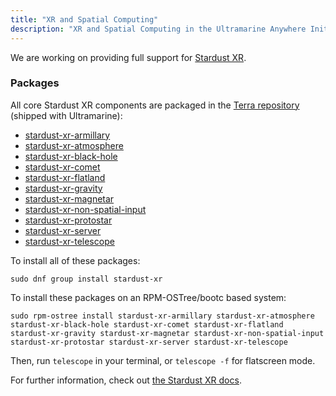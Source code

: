 ```yaml
---
title: "XR and Spatial Computing"
description: "XR and Spatial Computing in the Ultramarine Anywhere Initiative"
---
```


We are working on providing full support for [Stardust XR](https://stardustxr.org/). 

### Packages

All core Stardust XR components are packaged in the [Terra repository](https://terra.fyralabs.com/) (shipped with Ultramarine):

- [stardust-xr-armillary](https://repology.org/project/stardust-xr-armillary/versions)
- [stardust-xr-atmosphere](https://repology.org/project/stardust-xr-atmosphere/versions)
- [stardust-xr-black-hole](https://repology.org/project/stardust-xr-black-hole/versions)
- [stardust-xr-comet](https://repology.org/project/stardust-xr-comet/versions)
- [stardust-xr-flatland](https://repology.org/project/stardust-xr-flatland/versions)
- [stardust-xr-gravity](https://repology.org/project/stardust-xr-gravity/versions)
- [stardust-xr-magnetar](https://repology.org/project/stardust-xr-magnetar/versions)
- [stardust-xr-non-spatial-input](https://repology.org/project/stardust-xr-non-spatial-input/versions)
- [stardust-xr-protostar](https://repology.org/project/stardust-xr-protostar/versions)
- [stardust-xr-server](https://repology.org/project/stardust-xr-server/versions)
- [stardust-xr-telescope](https://repology.org/project/stardust-xr-telescope/versions)

To install all of these packages:

```
sudo dnf group install stardust-xr
```
To install these packages on an RPM-OSTree/bootc based system:
```
sudo rpm-ostree install stardust-xr-armillary stardust-xr-atmosphere stardust-xr-black-hole stardust-xr-comet stardust-xr-flatland stardust-xr-gravity stardust-xr-magnetar stardust-xr-non-spatial-input stardust-xr-protostar stardust-xr-server stardust-xr-telescope
```

Then, run `telescope` in your terminal, or `telescope -f` for flatscreen mode. 

For further information, check out [the Stardust XR docs](https://stardustxr.org/docs/get-started/What-is-Stardust).
